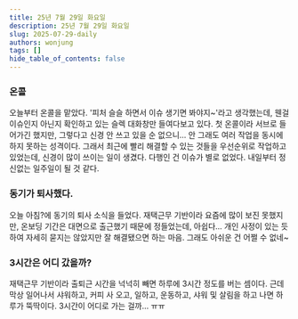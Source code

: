 ```yaml
---
title: 25년 7월 29일 화요일
description: 25년 7월 29일 화요일
slug: 2025-07-29-daily
authors: wonjung
tags: []
hide_table_of_contents: false
---
```


### 온콜

오늘부터 온콜을 맡았다.
'피처 슬슬 하면서 이슈 생기면 봐야지~'라고 생각했는데, 웬걸 이슈인지 아닌지 확인하고 있는 슬렉 대화창만 들여다보고 있다.
첫 온콜이라 서브로 들어가긴 했지만, 그렇다고 신경 안 쓰고 있을 순 없으니...
안 그래도 여러 작업을 동시에 하지 못하는 성격이다.
그래서 최근에 빨리 해결할 수 있는 것들을 우선순위로 작업하고 있었는데, 신경이 많이 쓰이는 일이 생겼다.
다행인 건 이슈가 별로 없었다.
내일부터 정신없는 일주일이 될 것 같다.

### 동기가 퇴사했다.

오늘 아침?에 동기의 퇴사 소식을 들었다.
재택근무 기반이라 요즘에 많이 보진 못했지만, 온보딩 기간은 대면으로 출근했기 때문에 정들었는데, 아쉽다...
개인 사정이 있는 듯하여 자세히 묻지는 않았지만 잘 해결됐으면 하는 마음.
그래도 아쉬운 건 어쩔 수 없네~

### 3시간은 어디 갔을까?

재택근무 기반이라 출퇴근 시간을 넉넉히 빼면 하루에 3시간 정도를 버는 셈이다.
근데 막상 일어나서 샤워하고, 커피 사 오고, 일하고, 운동하고, 샤워 및 살림을 하고 나면 하루가 뚝딱이다.
3시간이 어디로 가는 걸까… ㅠㅠ
